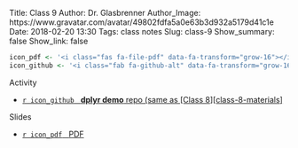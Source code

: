 Title: Class 9
Author: Dr. Glasbrenner
Author_Image: https://www.gravatar.com/avatar/49802fdfa5a0e63b3d932a5179d41c1e
Date: 2018-02-20 13:30
Tags: class notes
Slug: class-9
Show_summary: false
Show_link: false

```r
icon_pdf <- '<i class="fas fa-file-pdf" data-fa-transform="grow-16"></i>&nbsp;'
icon_github <- '<i class="fab fa-github-alt" data-fa-transform="grow-16"></i>&nbsp;'
```

[Activity]{.h3}

::: {.no-bullets}

*   [`r icon_github` &nbsp; [**dplyr demo** repo (same as [Class 8][class-8-materials]]{.card-downloads-format}][github-classroom-repo]

:::

[Slides]{.h3}

::: {.no-bullets}

*   [`r icon_pdf` &nbsp; [PDF]{.card-downloads-format}][slides-pdf]

:::

[slides-pdf]:            /doc/class09_slides.pdf
[class-8-materials]:     /materials/class-8/
[github-classroom-repo]: https://classroom.github.com/a/xku1H3sP

